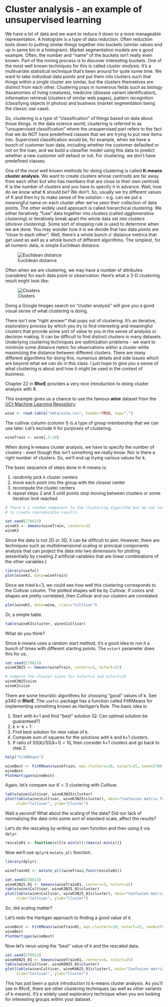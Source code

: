 Cluster analysis - an example of unsupervised learning
======================================================

We have a lot of data and we want to reduce it down to a more manageable representation. A histogram is a type of data reduction. Often reduction boils down to putting similar things together into buckets (similar values end up in same bin in a histogram). Market segmentation models are a good example. Often, the number and "name" of the buckets isn't really even known. Part of the mining process is to discover interesting buckets. One of the most well known techniques for this is called *cluster analysis*. It's a multivariate statistical technique that's been around for quite some time. We want to take individual data points and put them into clusters such that things within a single cluster are similar, but the clusters themselves are distinct from each other. Clustering pops in numerous fields such as biology (taxanomies of living creatures), medicine (disease variant identification), information retrieval (clusters of similar web pages), pattern recognition (classifying objects in photos) and business (market segmentation being the classic use case).

So, clustering is a type of "classification" of things based on data about those things. In the data science world, clustering is referred to as "unsupervised classification" where the unsupervised part refers to the fact that we do NOT have predefined classes that we are trying to put new items into. Supervised classification would be, for example, when we have a bunch of customer loan data, including whether the customer defaulted or not on the loan, and we build a classifier model using this data to predict whether a new customer will default or not. For clustering, we don't have predefined classes.

One of the most well known methods for doing clustering is called **K-means cluster analysis**. We want to create clusters whose centroids are far away from each other but who has members that are close to their own centroid. K is the number of clusters and you have to specify it in advance. Wait, how do we know what K should be? We don't. So, usually we try different values of K and then try to make sense of the solution - e.g. can we put a meaningful name on each cluster after we've seen their collection of data points. The other widely used approach is called hierarchical clustering. We either iteratively "fuse" data together into clusters (called *agglomerative clustering*) or iteratively break apart the whole data set into clusters (*divisive clustering*). Some sort of stopping rule is used to determine when we are done. You may wonder how it is we decide that two data points are "close to each other". Well, there's a whole bunch o' distance metrics that get used as well as a whole bunch of different algorithms. The simplest, for all numeric data, is simple Euclidean distance.

![Euclidean distance](./EucDistance.png)

Often when we are clustering, we may have a number of attributes (variables) for each data point or observation. Here's what a 3-D clustering result might look like:


![Clusters](./Clusters.png)

Doing a Google Images search on "cluster analysis" will give you a good visual sense of what clustering is doing.

There isn't one "right answer" that pops out of clustering. It's an iterative, exploratory process by which you try to find interesting and meaningful clusters that provide some sort of value to you in the sense of analysis or decision making. It can be difficult to find distinct clusters in many datasets. Underlying clustering techniques are optimization problems - we want to minimize some distance metric for observations within a cluster while maximizing the distance between different clusters. There are many different algorithms for doing this, numerous details and side issues which are beyond what we can do in this class. I just hope to give you a sense of what clustering is about and how it might be used in the context of business.

Chapter 22 in **RforE** provides a very nice introduction to doing cluster analysis with R.

This example gives us a chance to use the famous **wine** dataset from the 
[UCI-Machine Learning Repository](https://archive.ics.uci.edu/ml/index.html).

```r
wine <- read.table("data/wine.csv", header=TRUE, sep=",")
```

The cultivar column (column 1) is a type of group membership that we can use later. Let's exclude it
for purposes of clustering.

```r
wineTrain <- wine[,2:14]
```

When doing k-means cluster analysis, we have to specify the number of clusters - even though this isn't
something we really know. Nor is there a right number of clusters. So, we'll end up trying various values for k.

The basic sequence of steps done in K-means is:

1. randomly pick $k$ cluster centers
2. move each point into the group with the closest center
3. recompute the cluster centers
4. repeat steps 2 and 3 until points stop moving between clusters or some iteration limit reached

```r
# There's a random component to the clustering algorithm but we can set a random number seed
# to create reproducible results.

set.seed(278613)
wineK3 <- kmeans(wineTrain, centers=3)
wineK3
```

Since the data is not 2D or 3D, it can be difficult to plot. However, there are techniques such as
multidimensional scaling or principal components analysis that can project the data into two dimensions
for plotting (essentially by creating 2 artificial variables that are linear combinations of the other
variables.)

```r
library(useful)
plot(wineK3, data=wineTrain)
```

Since we tried k=3, we could see how well this clustering corresponds to the Cultivar column. The plotted
shapes will be by Cultivar. If colors and shapes are pretty correlated, then Cultivar and our clusters
are correlated.

```r
plot(wineK3, data=wine, class="Cultivar")
```

Or, a simple table.

```r
table(wineK3$cluster, wine$Cultivar)
```


What do you think?

Since k-means uses a random start method, it's a good idea to run it a bunch of times with different
starting points. The `nstart` parameter does this for us.

```r
set.seed(278613)
wineK3N25 <- kmeans(wineTrain, centers=3, nstart=25)

# Compare the cluster sizes for nstart=1 and nstart=25
wineK3N25$size
wineK3$size
```

There are some heuristic algorithms for choosing "good" values of k. See p340 in **RforE**. The `useful`
package has a function called FitKMeans for implementing something known as Hartigan's Rule. The 
basic idea is:

1. Start with k=1 and find "best" solution (Q: Can optimal solution be guaranteed?)
2. k <- k + 1
3. Find best solution for new value of k.
4. Compute sum of squares for the solutions with k and k+1 clusters. 
5. If ratio of SS(k)/SS(k+1) > 10, then consider k+1 clusters and go back to step 2.

```r
help("FitKMeans")
```


```r
wineBest <- FitKMeans(wineTrain, max.clusters=20, nstart=25, seed=278613)
wineBest
PlotHartigan(wineBest)
```

Again, let's compare our $K=3$ clustering with Cultivar.

```r
table(wine$Cultivar, wineK3N25$cluster)
plot(table(wine$Cultivar, wineK3N25$cluster), main="Confusion matrix for wine clustering",
     xlab="Cultivar", ylab="Cluster")
```

Wait a second! What about the scaling of the data? Did our lack of normalizing the data
onto some sort of standard scale, affect the results?

Let's do the rescaling by writing our own function and then using it via `dplyr`.

```r
rescale01 <- function(x){(x-min(x))/(max(x)-min(x))}
```

Now we'll use `dplyr`s `mutate_all` function.

```r
library(dplyr)
```


```r
wineTrain01 <- mutate_all(wineTrain,funs(rescale01))
```

```r
set.seed(278613)
wineK3N25_01 <- kmeans(wineTrain01, centers=3, nstart=25)
table(wine$Cultivar, wineK3N25_01$cluster)
plot(table(wine$Cultivar, wineK3N25_01$cluster), main="Confusion matrix for wine clustering",
     xlab="Cultivar", ylab="Cluster")
```

So, did scaling matter?

Let's redo the Hartigan approach to finding a good value of $k$.

```r
wineBest <- FitKMeans(wineTrain01, max.clusters=20, nstart=25, seed=278613)
wineBest
PlotHartigan(wineBest)
```

Now let's rerun using the "best" value of $k$ and the rescaled data.

```r
set.seed(278613)
wineK6N25_01 <- kmeans(wineTrain01, centers=6, nstart=25)
table(wine$Cultivar, wineK6N25_01$cluster)
plot(table(wine$Cultivar, wineK6N25_01$cluster), main="Confusion matrix for wine clustering",
     xlab="Cultivar", ylab="Cluster")
```



This has just been a quick introduction to k-means cluster analysis. As you'll see in RforE, there
are other clustering techniques (as well as other variants of k-means). It's a widely used exploratory
technique when you are looking for interesting groups within your dataset.